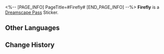 <%-- [PAGE_INFO]
PageTitle=#Firefly#
[END_PAGE_INFO] --%>
{{Stub|Location information}}
{{Item Infobox
|id          = 223004
|image       = Dreamscape Pass Sticker Firefly.png
|type        = Dreamscape Pass Sticker
|type2       = The Reverie Stickers
|invCategory = 
|rarity      = 4
|effect      = Digital stickers that can be used to decorate the pages of the Dreamtour Handbook. They come in many different styles.
|description = 
|source1     = [[After everything has concluded, return to where you created those memories]]
}}
{{Description|In the sea of neon lights and hedonism, kindness is as rare a find as a firefly's light.}}
'''Firefly''' is a [[Dreamscape Pass]] Sticker.

==Other Languages==
{{Other Languages
|en   = Firefly
|zhs  = 流萤
|zht  = 流螢
|ja   = ホタル
|ko   = 반디
|es   = Luciérnaga
|fr   = Luciole
|ru   = Светлячок
|th   = Firefly
|vi   = Firefly
|de   = Glühwürmchen
|id   = Firefly
|pt   = Vaga-lume
}}

==Change History==
{{Change History|2.0}}